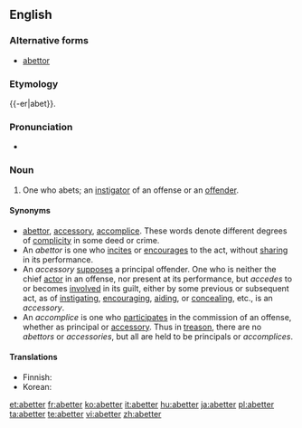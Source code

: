==English==

===Alternative forms===
* [[abettor]] {{qualifier|more common|used in a legal context}}

===Etymology===
{{-er|abet}}.

===Pronunciation===
* {{a|US}} {{IPA|/ə.ˈbɛt.ɚ/}}

===Noun===
{{en-noun}}

# One who abets; an [[instigator]] of an offense or an [[offender]].

====Synonyms====
* [[abettor]], [[accessory]], [[accomplice]]. These words denote different degrees of [[complicity]] in some deed or crime.
* An ''abettor'' is one who [[incites]] or [[encourages]] to the act, without [[sharing]] in its performance.
* An ''accessory'' [[supposes]] a principal offender. One who is neither the chief [[actor]] in an offense, nor present at its performance, but ''accedes'' to or becomes [[involved]] in its guilt, either by some previous or subsequent act, as of [[instigating]], [[encouraging]], [[aiding]], or [[concealing]], etc., is an ''accessory''.
* An ''accomplice'' is one who [[participates]] in the commission of an offense, whether as principal or [[accessory]]. Thus in [[treason]], there are no ''abettors'' or ''accessories'', but all are held to be principals or ''accomplices''.

====Translations====
* Finnish: {{t|fi|avunantaja}}
* Korean: {{t|ko|교사자}}

[[et:abetter]]
[[fr:abetter]]
[[ko:abetter]]
[[it:abetter]]
[[hu:abetter]]
[[ja:abetter]]
[[pl:abetter]]
[[ta:abetter]]
[[te:abetter]]
[[vi:abetter]]
[[zh:abetter]]